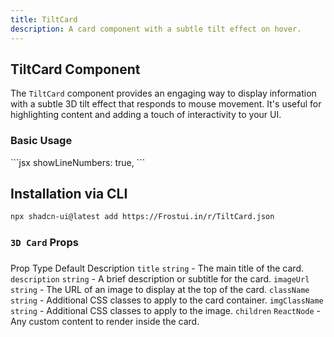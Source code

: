 ```yaml
---
title: TiltCard
description: A card component with a subtle tilt effect on hover.
---
```



## TiltCard Component

The `TiltCard` component provides an engaging way to display information with a subtle 3D tilt effect that responds to mouse movement. It's useful for highlighting content and adding a touch of interactivity to your UI.

### Basic Usage

<div
  style={{
    border: '1px solid #e5e7eb',
    borderRadius: '0.75rem',
    padding: '1.5rem',
    marginTop: '2rem',
    marginBottom: '2rem',
  }}
>
  <Tabs items={['Priview', 'Code']}>
    <Tabs.Tab>
      <div style={{ display: 'flex', justifyContent: 'center' }}>
        <TiltCardDemo />
      </div>
    </Tabs.Tab>
    <Tabs.Tab>
      ```jsx showLineNumbers: true,
      <TiltCard
        imageUrl="/Nature.jpg"
        title="Nature’s Whisper"
        description="A serene glimpse into nature’s quiet moments, where every leaf and breeze tells a story."
    />
      ```
    </Tabs.Tab>
  </Tabs>
</div>

## Installation via CLI

```bash showLineNumbers: true
npx shadcn-ui@latest add https://Frostui.in/r/TiltCard.json
```


### `3D Card` Props
###

<Table>
  <thead>
    <Table.Tr>
      <Table.Th>Prop</Table.Th>
      <Table.Th>Type</Table.Th>
      <Table.Th>Default</Table.Th>
      <Table.Th>Description</Table.Th>
    </Table.Tr>
  </thead>
  <tbody>
    <Table.Tr>
      <Table.Td><code>title</code></Table.Td>
      <Table.Td><code>string</code></Table.Td>
      <Table.Td>-</Table.Td>
      <Table.Td>The main title of the card.</Table.Td>
    </Table.Tr>
    <Table.Tr>
      <Table.Td><code>description</code></Table.Td>
      <Table.Td><code>string</code></Table.Td>
      <Table.Td>-</Table.Td>
      <Table.Td>A brief description or subtitle for the card.</Table.Td>
    </Table.Tr>
    <Table.Tr>
      <Table.Td><code>imageUrl</code></Table.Td>
      <Table.Td><code>string</code></Table.Td>
      <Table.Td>-</Table.Td>
      <Table.Td>The URL of an image to display at the top of the card.</Table.Td>
    </Table.Tr>
    <Table.Tr>
      <Table.Td><code>className</code></Table.Td>
      <Table.Td><code>string</code></Table.Td>
      <Table.Td>-</Table.Td>
      <Table.Td>Additional CSS classes to apply to the card container.</Table.Td>
    </Table.Tr>
    <Table.Tr>
      <Table.Td><code>imgClassName</code></Table.Td>
      <Table.Td><code>string</code></Table.Td>
      <Table.Td>-</Table.Td>
      <Table.Td>Additional CSS classes to apply to the image.</Table.Td>
    </Table.Tr>
    <Table.Tr>
      <Table.Td><code>children</code></Table.Td>
      <Table.Td><code>ReactNode</code></Table.Td>
      <Table.Td>-</Table.Td>
      <Table.Td>Any custom content to render inside the card.</Table.Td>
    </Table.Tr>
  </tbody>
</Table>